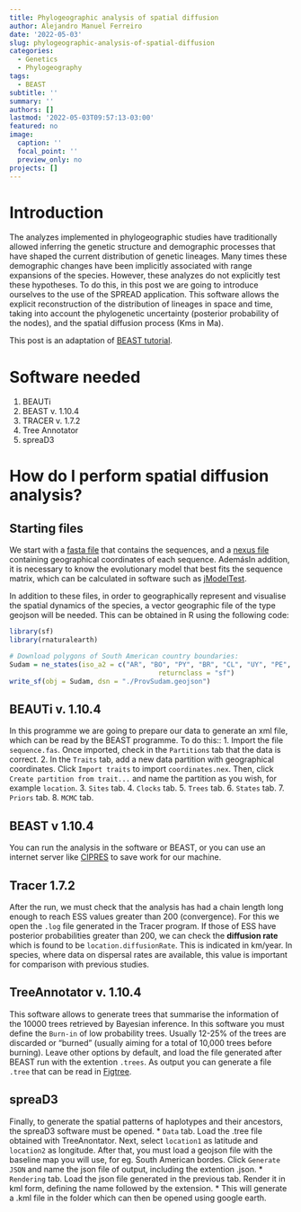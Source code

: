 ```yaml
---
title: Phylogeographic analysis of spatial diffusion
author: Alejandro Manuel Ferreiro
date: '2022-05-03'
slug: phylogeographic-analysis-of-spatial-diffusion
categories:
  - Genetics
  - Phylogeography
tags:
  - BEAST
subtitle: ''
summary: ''
authors: []
lastmod: '2022-05-03T09:57:13-03:00'
featured: no
image:
  caption: ''
  focal_point: ''
  preview_only: no
projects: []
---
```

# Introduction
The analyzes implemented in phylogeographic studies have traditionally allowed inferring the genetic structure and demographic processes that have shaped the current distribution of genetic lineages. Many times these demographic changes have been implicitly associated with range expansions of the species. However, these analyzes do not explicitly test these hypotheses. To do this, in this post we are going to introduce ourselves to the use of the SPREAD application. This software allows the explicit reconstruction of the distribution of lineages in space and time, taking into account the phylogenetic uncertainty (posterior probability of the nodes), and the spatial diffusion process (Kms in Ma).

This post is an adaptation of [BEAST tutorial ](http://beast.community/workshop_continuous_diffusion_yfv).

# Software needed
  1. BEAUTi
  1. BEAST v. 1.10.4
  1. TRACER v. 1.7.2
  1. Tree Annotator
  1. spreaD3

# How do I perform spatial diffusion analysis?

## Starting files
We start with a [fasta file](./docs/sequences.fas) that contains the sequences, and a [nexus file](./docs/coordinates.nex) containing geographical coordinates of each sequence. AdemásIn addition, it is necessary to know the evolutionary model that best fits the sequence matrix, which can be calculated in software such as [jModelTest](https://github.com/ddarriba/jmodeltest2).

In addition to these files, in order to geographically represent and visualise the spatial dynamics of the species, a vector geographic file of the type geojson will be needed. This can be obtained in R using the following code:

```r
library(sf)
library(rnaturalearth)

# Download polygons of South American country boundaries:
Sudam = ne_states(iso_a2 = c("AR", "BO", "PY", "BR", "CL", "UY", "PE", "EC", "VE", "CO", "GY", "SR", "FR"),
                                     returnclass = "sf")
write_sf(obj = Sudam, dsn = "./ProvSudam.geojson")
```

## BEAUTi v. 1.10.4
In this programme we are going to prepare our data to generate an xml file, which can be read by the BEAST programme. To do this::
1. Import the file `sequence.fas`. Once imported, check in the `Partitions` tab that the data is correct.
2. In the `Traits` tab, add a new data partition with geographical coordinates. Click `Import traits` to import `coordinates.nex`. Then, click `Create partition from trait...` and name the partition as you wish, for example `location`.
3. `Sites` tab.
4. `Clocks` tab.
5. `Trees` tab.
6. `States` tab.
7. `Priors` tab.
8. `MCMC` tab.

## BEAST v 1.10.4
You can run the analysis in the software or BEAST, or you can use an internet server like [CIPRES](https://www.phylo.org/) to save work for our machine.

## Tracer 1.7.2
After the run, we must check that the analysis has had a chain length long enough to reach ESS values greater than 200 (convergence). For this we open the `.log` file generated in the Tracer program.
If those of ESS have posterior probabilities greater than 200, we can check the **diffusion rate** which is found to be  `location.diffusionRate`. This is indicated in km/year. In species, where data on dispersal rates are available, this value is important for comparison with previous studies.


## TreeAnnotator v. 1.10.4
This software allows to generate trees that summarise the information of the 10000 trees retrieved by Bayesian inference. In this software you must define the `Burn-in` of low probability trees. Usually 12-25% of the trees are discarded or "burned" (usually aiming for a total of 10,000 trees before burning).
Leave other options by default, and load the file generated after BEAST run with the extention `.trees`. As output you can generate a file `.tree` that can be read in [Figtree](http://tree.bio.ed.ac.uk/software/figtree/).

## spreaD3
Finally, to generate the spatial patterns of haplotypes and their ancestors, the spreaD3 software must be opened.
* `Data` tab. Load the .tree file obtained with TreeAnontator. Next, select `location1` as latitude and `location2` as longitude. After that, you must load a geojson file with the baseline map you will use, for eg. South American bordes. Click `Generate JSON` and name the json file of output, including the extention .json.
* `Rendering` tab. Load the json file generated in the previous tab. Render it in kml form, defining the name followed by the extension.
* This will generate a .kml file in the folder which can then be opened using google earth.
